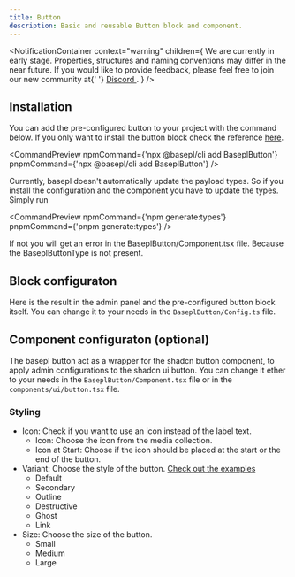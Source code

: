 ```yaml
---
title: Button
description: Basic and reusable Button block and component.
---
```


<NotificationContainer
  context="warning"
  children={
    <span>
      We are currently in early stage. Properties, structures and naming
      conventions may differ in the near future. If you would like to provide
      feedback, please feel free to join our new community at{' '}
      <a href="https://discord.gg/b99KZMW2" target="_blank">
        Discord
      </a>
      .
    </span>
  }
/>

## Installation

You can add the pre-configured button to your project with the command below. If you only want to install the button block check the reference [here](https://basepl.com/docs/getting-started).

<CommandPreview
  npmCommand={'npx @basepl/cli add BaseplButton'}
  pnpmCommand={'npx @basepl/cli add BaseplButton'}
/>

Currently, basepl doesn't automatically update the payload types. So if you install the configuration and the component you have to update the types.
Simply run

<CommandPreview
  npmCommand={'npm generate:types'}
  pnpmCommand={'pnpm generate:types'}
/>

If not you will get an error in the BaseplButton/Component.tsx file. Because the BaseplButtonType is not present.

## Block configuraton

Here is the result in the admin panel and the pre-configured button block itself.
You can change it to your needs in the `BaseplButton/Config.ts` file.

<ConfigPreview name="BaseplButton" imagePath="admin-button.png" />

## Component configuraton (optional)

The basepl button act as a wrapper for the shadcn button component, to apply admin configurations to the shadcn ui button.
You can change it ether to your needs in the `BaseplButton/Component.tsx` file or in the `components/ui/button.tsx` file.

<ComponentPreview name="button-default" />

### Styling

- Icon: Check if you want to use an icon instead of the label text.
  - Icon: Choose the icon from the media collection.
  - Icon at Start: Choose if the icon should be placed at the start or the end of the button.
- Variant: Choose the style of the button. [Check out the examples](#example)
  - Default
  - Secondary
  - Outline
  - Destructive
  - Ghost
  - Link
- Size: Choose the size of the button.
  - Small
  - Medium
  - Large
